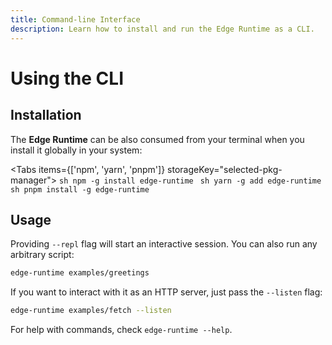 ```yaml
---
title: Command-line Interface
description: Learn how to install and run the Edge Runtime as a CLI.
---
```



# Using the CLI

## Installation

The **Edge Runtime** can be also consumed from your terminal when you install it globally in your system:

<Tabs items={['npm', 'yarn', 'pnpm']} storageKey="selected-pkg-manager">
  <Tab>
    ```sh
    npm -g install edge-runtime
    ```
  </Tab>
  <Tab>
    ```sh
    yarn -g add edge-runtime
    ```
  </Tab>
  <Tab>
    ```sh
    pnpm install -g edge-runtime
    ```
  </Tab>
</Tabs>

## Usage

Providing `--repl` flag will start an interactive session. You can also run any arbitrary script:

```bash
edge-runtime examples/greetings
```

If you want to interact with it as an HTTP server, just pass the `--listen` flag:

```bash
edge-runtime examples/fetch --listen
```

For help with commands, check `edge-runtime --help`.
